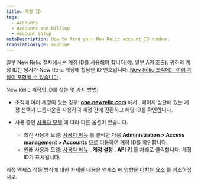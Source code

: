 ```yaml
---
title: 계정 ID
tags:
  - Accounts
  - Accounts and billing
  - Account setup
metaDescription: How to find your New Relic account ID number.
translationType: machine
---
```


일부 New Relic 절차에서는 계정 ID를 사용해야 합니다(예: 일부 API 호출). 귀하의 계정 ID는 당사가 New Relic 계정에 할당한 ID 번호입니다. [New Relic 조직에는 여러 계정이 포함될 수 있습니다](/docs/accounts/accounts-billing/account-structure/new-relic-account-structure) .

New Relic 계정의 ID를 찾는 몇 가지 방법:

* 조직에 여러 계정이 있는 경우: **[one.newrelic.com](https://one.newrelic.com/all-capabilities)** 에서 , 페이지 상단에 있는 계정 선택기 드롭다운을 사용하여 계정 간에 전환하고 해당 ID를 확인합니다.

* 사용 중인 [사용자 모델](/docs/accounts/original-accounts-billing/original-product-based-pricing/overview-user-models) 에 따라 다른 옵션이 있습니다.

  * 최신 사용자 모델: [사용자 메뉴](/docs/accounts/accounts-billing/general-account-settings/intro-account-settings) 를 클릭한 다음 **Administration > Access management > Accounts** 으로 이동하여 계정 ID를 확인합니다.
  * 원래 사용자 모델: [사용자 메뉴](/docs/accounts/accounts-billing/general-account-settings/intro-account-settings) , **계정 설정** , **API 키** 를 차례로 클릭합니다. 계정 ID가 표시됩니다.

계정 액세스 작동 방식에 대한 자세한 내용은 액세스 [에 영향을 미치는 요소](/docs/accounts/accounts-billing/account-structure/factors-affecting-access-features-data) 를 참조하십시오.